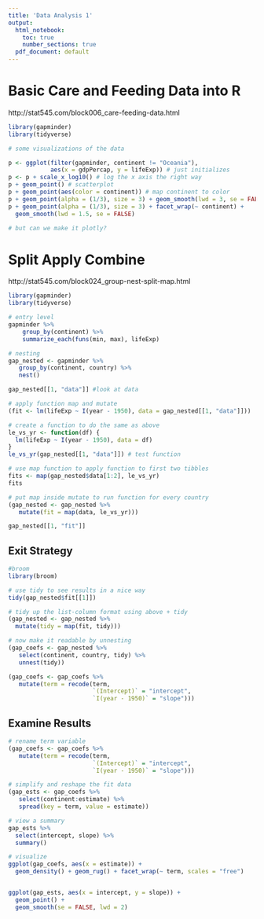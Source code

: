 ```yaml
---
title: 'Data Analysis 1'
output:
  html_notebook:
    toc: true
    number_sections: true
  pdf_document: default
---
```


# Basic Care and Feeding Data into R
http://stat545.com/block006_care-feeding-data.html

```r
library(gapminder)
library(tidyverse)

# some visualizations of the data

p <- ggplot(filter(gapminder, continent != "Oceania"),
            aes(x = gdpPercap, y = lifeExp)) # just initializes
p <- p + scale_x_log10() # log the x axis the right way
p + geom_point() # scatterplot
p + geom_point(aes(color = continent)) # map continent to color
p + geom_point(alpha = (1/3), size = 3) + geom_smooth(lwd = 3, se = FALSE)
p + geom_point(alpha = (1/3), size = 3) + facet_wrap(~ continent) +
  geom_smooth(lwd = 1.5, se = FALSE)

# but can we make it plotly?

```




# Split Apply Combine 

http://stat545.com/block024_group-nest-split-map.html


```r
library(gapminder)
library(tidyverse)

# entry level
gapminder %>%
    group_by(continent) %>%
    summarize_each(funs(min, max), lifeExp)

# nesting
gap_nested <- gapminder %>% 
   group_by(continent, country) %>% 
   nest()

gap_nested[[1, "data"]] #look at data

# apply function map and mutate
(fit <- lm(lifeExp ~ I(year - 1950), data = gap_nested[[1, "data"]]))

# create a function to do the same as above
le_vs_yr <- function(df) {
  lm(lifeExp ~ I(year - 1950), data = df)
}
le_vs_yr(gap_nested[[1, "data"]]) # test function

# use map function to apply function to first two tibbles
fits <- map(gap_nested$data[1:2], le_vs_yr)
fits

# put map inside mutate to run function for every country
(gap_nested <- gap_nested %>% 
   mutate(fit = map(data, le_vs_yr)))

gap_nested[[1, "fit"]] 

```

## Exit Strategy

```r
#broom
library(broom)

# use tidy to see results in a nice way
tidy(gap_nested$fit[[1]])

# tidy up the list-column format using above + tidy
(gap_nested <- gap_nested %>% 
  mutate(tidy = map(fit, tidy)))

# now make it readable by unnesting
(gap_coefs <- gap_nested %>% 
   select(continent, country, tidy) %>% 
   unnest(tidy))

(gap_coefs <- gap_coefs %>%
   mutate(term = recode(term,
                        `(Intercept)` = "intercept",
                        `I(year - 1950)` = "slope")))

```

## Examine Results

```r

# rename term variable
(gap_coefs <- gap_coefs %>%
   mutate(term = recode(term,
                        `(Intercept)` = "intercept",
                        `I(year - 1950)` = "slope")))

# simplify and reshape the fit data
(gap_ests <- gap_coefs %>% 
   select(continent:estimate) %>% 
   spread(key = term, value = estimate))

# view a summary
gap_ests %>% 
  select(intercept, slope) %>% 
  summary()

# visualize
ggplot(gap_coefs, aes(x = estimate)) +
  geom_density() + geom_rug() + facet_wrap(~ term, scales = "free")


ggplot(gap_ests, aes(x = intercept, y = slope)) +
  geom_point() +
  geom_smooth(se = FALSE, lwd = 2)

```







